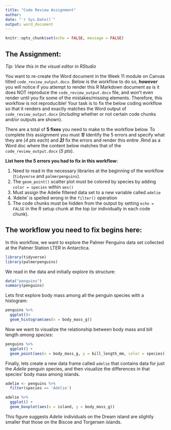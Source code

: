 ```yaml
---
title: "Code Review Assignment"
author: 
date: "`r Sys.Date()`"
output: word_document
---
```


```r
knitr::opts_chunk$set(echo = FALSE, message = FALSE)
```

## The Assignment:

*Tip: View this in the visual editor in RStudio*

You want to re-create the Word document in the Week 11 module on Canvas titled `code_review_output.docx`. Below is the workflow to do so, ***however*** you will notice if you attempt to render this R Markdown document as is it does NOT reproduce the `code_review_output.docx` file, and won't even render until you fix some of the mistakes/missing elements. Therefore, this workflow is not reproducible! Your task is to fix the below coding workflow so that it renders and exactly matches the Word output of `code_review_output.docx` (*including* whether or not certain code chunks and/or outputs are shown).

There are a total of **5 fixes** you need to make to the workflow below. To complete this assignment you must ***1)*** Identify the 5 errors and specify what they are (*4 pts each*) and ***2)*** fix the errors and render this entire .Rmd as a Word doc where the content below matches that of the `code_review_output.docx` (*5 pts*).

**List here the 5 errors you had to fix in this workflow:**

1.  Need to read in the necessary libraries at the beginning of the workflow (`tidyverse` and `palmerpenguins`).
2.  The `geom_point()` scatter plot must be colored by species by adding `color = species` within `aes()`
3.  Must assign the Adelie filtered data set to a new variable called `adelie`
4.  'Adelie' is spelled wrong in the `filter()` operation
5.  The code chunks must be hidden from the output by setting `echo = FALSE` in the R setup chunk at the top (or individually in each code chunk).

## The workflow you need to fix begins here:

In this workflow, we want to explore the Palmer Penguins data set collected at the Palmer Station LTER in Antarctica.

```r
library(tidyverse)
library(palmerpenguins)
```

We read in the data and initially explore its structure:

```r
data("penguins")
summary(penguins)
```

Lets first explore body mass among all the penguin species with a histogram:

```r
penguins %>% 
  ggplot()+
  geom_histogram(aes(x = body_mass_g))
```

Now we want to visualize the relationship between body mass and bill length *among species*:

```r
penguins %>%
  ggplot() +
  geom_point(aes(x = body_mass_g, y = bill_length_mm, color = species))
```

Finally, lets create a new data frame called `adelie` that contains data for just the *Adelie* penguin species, and then visualize the differences in that species' body mass among islands.

```r
adelie <- penguins %>% 
  filter(species == 'Adelie')
```

```r
adelie %>% 
  ggplot() +
  geom_boxplot(aes(x = island, y = body_mass_g))
```

This figure suggests *Adelie* individuals on the Dream island are slightly smaller that those on the Biscoe and Torgersen islands.
